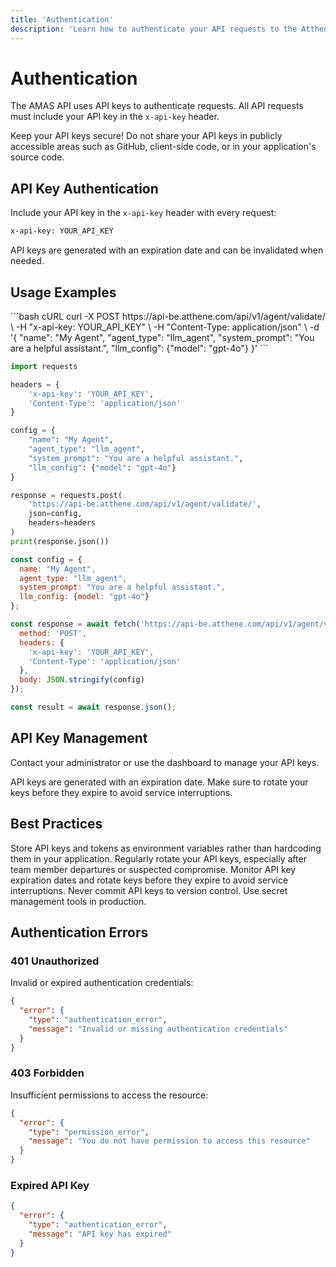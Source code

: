 ```yaml
---
title: 'Authentication'
description: 'Learn how to authenticate your API requests to the Atthene Multi-Agent System'
---
```


# Authentication

The AMAS API uses API keys to authenticate requests. All API requests must include your API key in the `x-api-key` header.

<Warning>
Keep your API keys secure! Do not share your API keys in publicly accessible areas such as GitHub, client-side code, or in your application's source code.
</Warning>

## API Key Authentication

Include your API key in the `x-api-key` header with every request:

```bash
x-api-key: YOUR_API_KEY
```

API keys are generated with an expiration date and can be invalidated when needed.

## Usage Examples

<CodeGroup>
```bash cURL
curl -X POST https://api-be.atthene.com/api/v1/agent/validate/ \
  -H "x-api-key: YOUR_API_KEY" \
  -H "Content-Type: application/json" \
  -d '{
    "name": "My Agent",
    "agent_type": "llm_agent",
    "system_prompt": "You are a helpful assistant.",
    "llm_config": {"model": "gpt-4o"}
  }'
```

```python Python
import requests

headers = {
    'x-api-key': 'YOUR_API_KEY',
    'Content-Type': 'application/json'
}

config = {
    "name": "My Agent",
    "agent_type": "llm_agent",
    "system_prompt": "You are a helpful assistant.",
    "llm_config": {"model": "gpt-4o"}
}

response = requests.post(
    'https://api-be.atthene.com/api/v1/agent/validate/',
    json=config,
    headers=headers
)
print(response.json())
```

```javascript JavaScript
const config = {
  name: "My Agent",
  agent_type: "llm_agent",
  system_prompt: "You are a helpful assistant.",
  llm_config: {model: "gpt-4o"}
};

const response = await fetch('https://api-be.atthene.com/api/v1/agent/validate/', {
  method: 'POST',
  headers: {
    'x-api-key': 'YOUR_API_KEY',
    'Content-Type': 'application/json'
  },
  body: JSON.stringify(config)
});

const result = await response.json();
```
</CodeGroup>

## API Key Management

Contact your administrator or use the dashboard to manage your API keys.

<Warning>
API keys are generated with an expiration date. Make sure to rotate your keys before they expire to avoid service interruptions.
</Warning>

## Best Practices

<CardGroup cols={2}>
  <Card title="Environment Variables" icon="leaf">
    Store API keys and tokens as environment variables rather than hardcoding them in your application.
  </Card>
  
  <Card title="Key Rotation" icon="rotate">
    Regularly rotate your API keys, especially after team member departures or suspected compromise.
  </Card>
  
  <Card title="Expiration Monitoring" icon="clock">
    Monitor API key expiration dates and rotate keys before they expire to avoid service interruptions.
  </Card>
  
  <Card title="Secure Storage" icon="shield">
    Never commit API keys to version control. Use secret management tools in production.
  </Card>
</CardGroup>

## Authentication Errors

### 401 Unauthorized

Invalid or expired authentication credentials:

```json
{
  "error": {
    "type": "authentication_error",
    "message": "Invalid or missing authentication credentials"
  }
}
```

### 403 Forbidden

Insufficient permissions to access the resource:

```json
{
  "error": {
    "type": "permission_error",
    "message": "You do not have permission to access this resource"
  }
}
```

### Expired API Key

```json
{
  "error": {
    "type": "authentication_error",
    "message": "API key has expired"
  }
}
```
